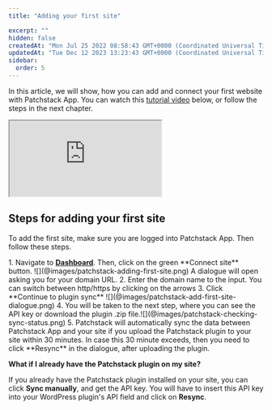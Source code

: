 ```yaml
---
title: "Adding your first site"

excerpt: ""
hidden: false
createdAt: "Mon Jul 25 2022 08:58:43 GMT+0000 (Coordinated Universal Time)"
updatedAt: "Tue Dec 12 2023 13:23:43 GMT+0000 (Coordinated Universal Time)"
sidebar:
  order: 5
---
```



In this article, we will show, how you can add and connect your first website with Patchstack App.
You can watch this <a href="https://www.youtube.com/watch?v=MFmPFzSaD3I" target="_blank">tutorial video</a> below, or follow the steps in the next chapter.
<div class="container">
  <iframe class="responsive-iframe" src="https://www.youtube.com/embed/MFmPFzSaD3I?si=CDjAhopxLuu69_H3"></iframe>
</div>


## Steps for adding your first site

To add the first site, make sure you are logged into Patchstack App. 
Then follow these steps.

<Steps>
1. Navigate to <a href="https://app.patchstack.com/dashboard" target="_blank"><b>Dashboard</b></a>. Then, click on the green **Connect site** button. ![](@images/patchstack-adding-first-site.png)
A dialogue will open asking you for your domain URL. 
2. Enter the domain name to the input. You can switch between http/https by clicking on the arrows
3. Click **Continue to plugin sync** ![](@images/patchstack-add-first-site-dialogue.png)
4. You will be taken to the next step, where you can see the API key or download the plugin .zip file.![](@images/patchstack-checking-sync-status.png)
5. Patchstack will automatically sync the data between Patchstack App and your site if you upload the Patchstack plugin to your site within 30 minutes.
In case this 30 minute exceeds, then you need to click **Resync** in the dialogue, after uploading the plugin.
</Steps>

**What if I already have the Patchstack plugin on my site?** 

If you already have the Patchstack plugin installed on your site, you can click **Sync manually**, and get the API key. You will have to insert this API key into your WordPress plugin's API field and click on **Resync**.